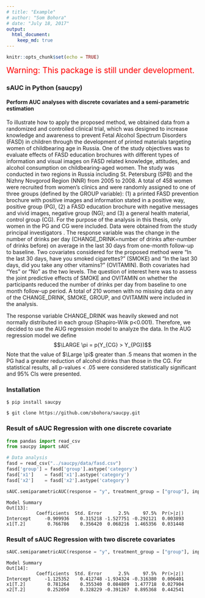 ```yaml
---
# title: "Example"
# author: "Som Bohora"
# date: "July 18, 2017"
output:
  html_document:
    keep_md: true
---
```


```r
knitr::opts_chunk$set(echo = TRUE)
```

<span style="color:red; font-size:150%">Warning: This package is still under development.</span>

### sAUC in Python (saucpy)

#### Perform AUC analyses with discrete covariates and a semi-parametric estimation

To illustrate how to apply the proposed method, we obtained data from a randomized and controlled clinical trial, which was designed to increase knowledge and awareness to prevent Fetal Alcohol Spectrum Disorders (FASD) in children through the development of printed materials targeting women of childbearing age in Russia. One of the study objectives was to evaluate effects of FASD education brochures with different types of information and visual images on FASD related knowledge, attitudes, and alcohol consumption on childbearing-aged women. The study was conducted in two regions in Russia including St. Petersburg (SPB) and the Nizhny Novgorod Region (NNR) from 2005 to 2008. A total of 458 women were recruited from women's clinics and were randomly assigned to one of three groups (defined by the GROUP variable): (1) a printed FASD prevention brochure with positive images and information stated in a positive way, positive group (PG), (2) a FASD education brochure with negative messages and vivid images, negative group (NG); and (3) a general health material, control group (CG). For the purpose of the analysis in this thesis, only women in the PG and CG were included. Data were obtained from the study principal investigators . The response variable was the change in the number of drinks per day (CHANGE_DRINK=number of drinks after-number of drinks before) on average in the last 30 days from one-month follow-up to baseline. Two covariates considered for the proposed method were "In the last 30 days, have you smoked cigarettes?" (SMOKE) and  "In the last 30 days, did you take any other vitamins?" (OVITAMIN). Both covariates had "Yes" or "No" as the two levels. The question of interest here was to assess the joint predictive effects of SMOKE and OVITAMIN on whether the participants reduced the number of drinks per day from baseline to one month follow-up period. A total of 210 women with no missing data on any of the CHANGE_DRINK, SMOKE, GROUP, and OVITAMIN were included in the analysis.

The response variable CHANGE_DRINK was heavily skewed and not normally distributed in each group  (Shapiro-Wilk p<0.001). Therefore, we decided to use the AUG regression model to analyze the data.  In the AUG regression model we define
$$\LARGE \pi = p(Y_{CG} > Y_{PG})$$ Note that the value of $\Large \pi$ greater than .5 means that women in the PG had a greater reduction of alcohol drinks than those in the CG. For statistical results, all p-values < .05 were considered statistically significant and 95% CIs were presented.

### Installation
`$ pip install saucpy`

`$ git clone https://github.com/sbohora/saucpy.git`


### Result of sAUC Regression with one discrete covariate

```python
from pandas import read_csv
from saucpy import sAUC

# Data analysis
fasd = read_csv("../saucpy/data/fasd.csv")
fasd['group'] = fasd['group'].astype('category')
fasd['x1']    = fasd['x1'].astype('category')
fasd['x2']    = fasd['x2'].astype('category')

sAUC.semiparametricAUC(response = "y", treatment_group = ["group"], input_covariates = ["x1"], data = fasd)
```

```
Model Summary
Out[13]: 
           Coefficients  Std. Error      2.5%     97.5%  Pr(>|z|)
Intercept     -0.909936    0.315218 -1.527751 -0.292121  0.003893
x1[T.2]        0.766786    0.356420  0.068216  1.465356  0.031448
```

### Result of sAUC Regression with two discrete covariates

```python
sAUC.semiparametricAUC(response = "y", treatment_group = ["group"], input_covariates = ["x1","x2"], data = fasd)
```

```
Model Summary
Out[14]: 
           Coefficients  Std. Error      2.5%     97.5%  Pr(>|z|)
Intercept     -1.125352    0.412748 -1.934324 -0.316380  0.006401
x1[T.2]        0.781264    0.355340  0.084809  1.477718  0.027904
x2[T.2]        0.252050    0.328229 -0.391267  0.895368  0.442541
```
